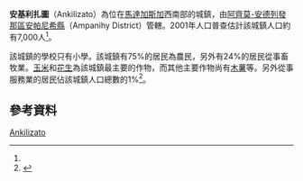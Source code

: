 {{Infobox settlement
|official_name = 安基利扎圖
|other_name =
|native_name = Ankilizato
|nickname =
|settlement_type = 
|motto =
|pushpin_map = Madagascar
|pushpin_label_position =bottom
|pushpin_map_caption =安基利扎圖在馬達加斯加的位置
|pushpin_mapsize =180
|coordinates_region = MG
|subdivision_type = 國家
|subdivision_name = {{MAD}}
|subdivision_type1 = {{le|區 (馬達加斯加)|Regions of Madagascar|區}}
|subdivision_name1 = [[阿齊莫-安德列發那區|阿齊莫-安德列發那區]]
|subdivision_type2 = {{le|縣 (馬達加斯加)|Districts of Madagascar|縣}}
|subdivision_name2 = [[安帕尼希縣|安帕尼希縣]]
|population_as_of = 2001
|population_footnotes = <ref name="pop"/>
|population_total = 7000
|population_note =
|population_density_km2 =
|population_density_urban_sq_mi =
|population_blank1_title =民族
|population_blank1 = 
|population_blank2_title =宗教
|population_blank2 =
|timezone = [[東非時間|EAT]]
|utc_offset = +3
|timezone_DST = 
|utc_offset_DST = 
|coordinates_display = inline,title
|latd=24 |latm=29 |lats= |latNS=S
|longd=44|longm=45 |longs= |longEW=E
|elevation_footnotes=
|elevation_m = 280
|elevation_ft =
}}

'''安基利扎圖'''（Ankilizato）為位在[[馬達加斯加|馬達加斯加]]西南部的城鎮，由[[阿齊莫-安德列發那區|阿齊莫-安德列發那區]][[安帕尼希縣|安帕尼希縣]]（Ampanihy District）管轄。2001年人口普查估計該城鎮人口約有7,000人<ref name="pop"/>。

該城鎮的學校只有小學。該城鎮有75%的居民為農民，另外有24%的居民從事畜牧業。[[玉米|玉米]]和[[花生|花生]]為該城鎮最主要的作物，而其他主要作物尚有[[木薯|木薯]]等。另外從事服務業的居民佔該城鎮人口總數的1%<ref name="pop">{{cite web| url=http://www.ilo.cornell.edu/ilo/data.html| title=ILO census data| publisher=[[Cornell_University|Cornell University]]| year=2002| accessdate=2008-03-11| archive-date=2008-07-05| archive-url=https://web.archive.org/web/20080705124329/http://www.ilo.cornell.edu/ilo/data.html| dead-url=no}}</ref>。

== 參考資料 ==
{{reflist}}

{{阿齊莫-安德列發那區}}

[[Category:阿齊莫-安德列發那區聚居地|Ankilizato]]

{{Madagascar-geo-stub}}